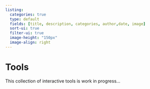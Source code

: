 ```yaml
---
listing:
  categories: true
  type: default
  fields: [title, description, categories, author,date, image]
  sort-ui: true
  filter-ui: true
  image-height: "150px"
  image-align: right
---
```


# Tools {.unnumbered}

This collection of interactive tools is work in progress...
